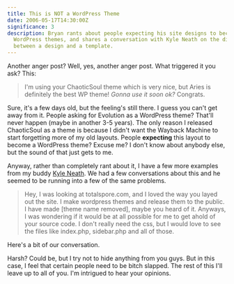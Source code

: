```yaml
---
title: This is NOT a WordPress Theme
date: 2006-05-17T14:30:00Z
significance: 3
description: Bryan rants about people expecting his site designs to become free
  WordPress themes, and shares a conversation with Kyle Neath on the difference
  between a design and a template.
---
```


Another anger post? Well, yes, another anger post. What triggered it you ask? This:

> I'm using your ChaoticSoul theme which is very nice, but Aries is definitely the best WP theme! *Gonna use it soon ok?* Congrats.

Sure, it's a few days old, but the feeling's still there. I guess you can't get away from it. People asking for Evolution as a WordPress theme? That'll never happen (maybe in another 3-5 years). The only reason I released ChaoticSoul as a theme is because I didn't want the Wayback Machine to start forgetting more of my old layouts. People **expecting** this layout to become a WordPress theme? Excuse me? I don't know about anybody else, but the sound of that just gets to me.

Anyway, rather than completely rant about it, I have a few more examples from my buddy [Kyle Neath][1]. We had a few conversations about this and he seemed to be running into a few of the same problems.

> Hey, I was looking at totalspore.com, and I loved the way you layed out the site. I make wordpress themes and release them to the public. I have made [theme name removed], maybe you heard of it. Anyways, I was wondering if it would be at all possible for me to get ahold of your source code. I don't really need the css, but I would love to see the files like index.php, sidebar.php and all of those.

Here's a bit of our conversation.

<dialog>
<dt>Kyle</dt>
<dd>Well, I dunno it's weird I feel there's a distict difference between a deisgn and a template... comparing something like k2/hemingway/squible to something like my site, or totalspore</dd>
<dt>Kyle</dt>
<dd>like... for example, I would say something like what Jeff Croft has: [http://www2.jeffcroft.com/][2] is a design based on a template like hemingway: [http://www.warpspire.com/hemingway_example/][3]</dd>
<dt>Kyle</dt>
<dd>I've always seen a distinct difference between the two.. so when someone says "Can I download your Warpspire theme?" it bugs me</dd>
<dt>Bryan</dt>
<dd>I guess I'm more focusing on the fact that they call Warpspire a theme.</dd>
<dt>Bryan</dt>
<dd>Somebody left me a comment that said, "I can't wait to use Aries," to that effect at least.</dd>
<dt>Kyle</dt>
<dd>Exactly what I mean</dd>
<dt>Kyle</dt>
<dd>like, I could easily see a theme *based* off Aries</dd>
<dt>Kyle</dt>
<dd>but Aries is your design</dd>
<dt>Kyle</dt>
<dd>not a theme</dd>
<dt>Bryan</dt>
<dd>And therefore, it'll never happen.</dd>
<dt>Bryan</dt>
<dd>But they expect it to.</dd>
<dt>Bryan</dt>
<dd>Yes, but I don't think people should expect anything to be available as a template. Where's the fucking originality in that?</dd>
<dt>Kyle</dt>
<dd>I guess just because it's a set of templates (be it wordpress, MT, or HTML) doesn't mean it's a theme to download</dd>
<dt>Bryan</dt>
<dd>Yep.</dd>
<dt>Kyle</dt>
<dd>themes are sets of templates that authors willingly release</dd>
<dt>Kyle</dt>
<dd>That's why I think most wordpress "themes" fail... in that they're not really themes, they're designs</dd>
<dt>Kyle</dt>
<dd>That's why Kubrick became so popular... it was a great starting point that allowed easy customization on top of it</dd>
<dt>Kyle</dt>
<dd>be it header, or other</dd>
<dt>Bryan</dt>
<dd>Indeed.</dd>
<dt>Kyle</dt>
<dd>People just need more originality in their life :)</dd>
<dt>Bryan</dt>
<dd>Yeah.</dd>
<dt>Bryan</dt>
<dd>I mean, it wasn't like this years ago.</dd>
<dt>Bryan</dt>
<dd>People have been ... I dunno, warped into thinking that they can view anything based off a blogging platform as something that they can use on their own site.</dd>
<dt>Kyle</dt>
<dd>There weren't this many people blogging years ago :)</dd>
<dt>Bryan</dt>
<dd>Rather than using it as inspiration to drive them, they want the work done for them.</dd>
<dt>Bryan</dt>
<dd>Still, design is design.</dd>
<dt>Kyle</dt>
<dd>I guess you have to realize that there's a surge of people blogging that can't design.</dd>
<dt>Kyle</dt>
<dd>Howevver, they should realize that designs are designs, and templates are templates</dd>
<dt>Bryan</dt>
<dd>True, but can't they have some dignity to realize the difference?</dd>
</dialog>

Harsh? Could be, but I try not to hide anything from you guys. But in this case, I feel that certain people need to be bitch slapped. The rest of this I'll leave up to all of you. I'm intrigued to hear your opinions.

[1]: http://warpspire.com/
[2]: http://www2.jeffcroft.com/
[3]: http://www.warpspire.com/hemingway_example/
